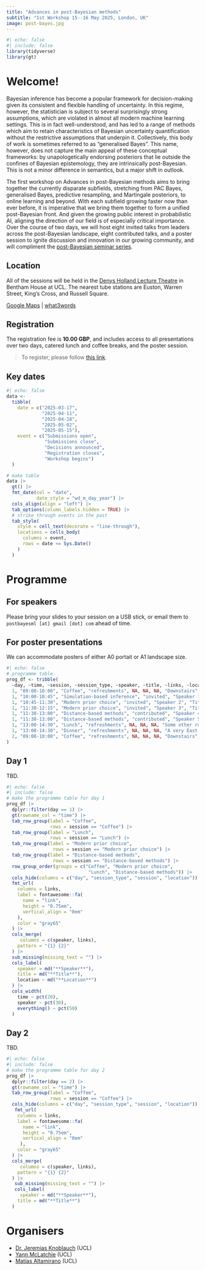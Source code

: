 ```yaml
---
title: "Advances in post-Bayesian methods"
subtitle: "1st Workshop 15--16 May 2025, London, UK"
image: post-bayes.jpg
---
```


```r
#| echo: false
#| include: false
library(tidyverse)
library(gt)
```

# Welcome!

Bayesian inference has become a popular framework for decision-making given its consistent and flexible handling of uncertainty. In this regime, however, the statistician is subject to several surprisingly strong assumptions, which are violated in almost all modern machine learning settings. This is in fact well-understood, and has led to a range of methods which aim to retain characteristics of Bayesian uncertainty quantification without the restrictive assumptions that underpin it. Collectively, this body of work is sometimes referred to as “generalised Bayes”. This name, however, does not capture the main appeal of these conceptual frameworks: by unapologetically endorsing posteriors that lie outside the confines of Bayesian epistemology, they are intrinsically post-Bayesian. This is not a minor difference in semantics, but a major shift in outlook.

The first workshop on Advances in post-Bayesian methods aims to bring together the currently disparate subfields, stretching from PAC Bayes, generalised Bayes, predictive resampling, and Martingale posteriors, to online learning and beyond.
With each subfield growing faster now than ever before, it is imperative that we bring them together to form a unified post-Bayesian front.
And given the growing public interest in probabilistic AI, aligning the direction of our field is of especially critical importance.
Over the course of two days, we will host eight invited talks from leaders across the post-Bayesian landscape, eight contributed talks, and a poster session to ignite discussion and innovation in our growing community, and will compliment the [post-Bayesian seminar series](https://postbayes.github.io/seminar/).

## Location

All of the sessions will be held in the [Denys Holland Lecture Theatre](https://www.ucl.ac.uk/maps/denys-holland) in Bentham House at UCL.
The nearest tube stations are Euston, Warren Street, King's Cross, and Russell Square. 

[Google Maps](https://maps.app.goo.gl/FYBDKTdoaqezrzUW6) | [what3words](https://what3words.com/cherry.trying.motion)

## Registration

The registration fee is **10.00 GBP**, and includes access to all presentations over two days, catered lunch and coffee breaks, and the poster session.

> To register, please follow [this link]().

## Key dates

```r
#| echo: false
data <- 
  tibble(
    date = c("2025-03-17",
             "2025-04-11",
             "2025-04-18",
             "2025-05-02",
             "2025-05-15"),
    event = c("Submissions open",
              "Submissions close",
              "Decisions announced",
              "Registration closes",
              "Workshop begins")
  ) 

# make table
data |> 
  gt() |>
  fmt_date(col = "date",
           date_style = "wd_m_day_year") |>
  cols_align(align = "left") |>
  tab_options(column_labels.hidden = TRUE) |>
  # strike through events in the past
  tab_style(
    style = cell_text(decorate = "line-through"),
    locations = cells_body(
      columns = event,
      rows = date <= Sys.Date()
    )
  )
```

# Programme 

::: {.callout-note}
## For speakers
Please bring your slides to your session on a USB stick, or email them to `postbayesml [at] gmail [dot] com` ahead of time.
:::

::: {.callout-note}
## For poster presentations
We can accommodate posters of either A0 portait or A1 landscape size.
:::

```r
#| echo: false
# programme table
prog_df <- tribble(
  ~day, ~time, ~session, ~session_type, ~speaker, ~title, ~links, ~location,
  1, "09:00-10:00", "Coffee", "refreshments", NA, NA, NA, "Downstairs",
  1, "10:00-10:45", "Simulation-based inference", "invited", "Speaker 1", "This title name is purposefully long and difficult to understand", "https://arxiv.org/abs/0000.0000", "Room X",
  1, "10:45-11:30", "Modern prior choice", "invited", "Speaker 2", "Title 2", "https://arxiv.org/abs/0000.0000", "Room X",
  1, "11:30-12:15", "Modern prior choice", "invited", "Speaker 3", "Title 3", "https://arxiv.org/abs/0000.0000", "Room X",
  1, "11:30-13:00", "Distance-based methods", "contributed", "Speaker 4", "Title 4", "https://arxiv.org/abs/0000.0000", "Room X",
  1, "11:30-13:00", "Distance-based methods", "contributed", "Speaker 5", "Title 5", "https://arxiv.org/abs/0000.0000", "Room X",
  1, "13:00-14:30", "Lunch", "refreshments", NA, NA, NA, "Some other room",
  1, "13:00-14:30", "Dinner", "refreshments", NA, NA, NA, "A very East London restaurant",
  2, "09:00-10:00", "Coffee", "refreshments", NA, NA, NA, "Downstairs",
)
```

## Day 1

TBD.

```r
#| echo: false
#| include: false
# make the programme table for day 1
prog_df |> 
  dplyr::filter(day == 1) |>
  gt(rowname_col = "time") |>
  tab_row_group(label = "Coffee",
                rows = session == "Coffee") |>
  tab_row_group(label = "Lunch",
                rows = session == "Lunch") |>
  tab_row_group(label = "Modern prior choice",
                 rows = session == "Modern prior choice") |>
  tab_row_group(label = "Distance-based methods",
                 rows = session == "Distance-based methods") |>
  row_group_order(groups = c("Coffee", "Modern prior choice",
                              "Lunch", "Distance-based methods")) |>
  cols_hide(columns = c("day", "session_type", "session", "location")) |>
  fmt_url(
    columns = links,
    label = fontawesome::fa(
      name = "link",
      height = "0.75em",
      vertical_align = "0em"
    ),
    color = "gray65"
  ) |>
  cols_merge(
     columns = c(speaker, links),
    pattern = "{1} {2}"
  ) |>
  sub_missing(missing_text = "") |>
  cols_label(
    speaker = md("**Speaker**"),
    title = md("**Title**"),
    location ~ md("**Location**")
  ) |>
  cols_width(
    time ~ pct(20),
    speaker ~ pct(30),
    everything() ~ pct(50)
  )
```

## Day 2

TBD.

```r
#| echo: false
#| include: false
# make the programme table for day 2
prog_df |> 
  dplyr::filter(day == 2) |>
  gt(rowname_col = "time") |>
  tab_row_group(label = "Coffee",
                rows = session == "Coffee") |>
  cols_hide(columns = c("day", "session_type", "session", "location")) |>
   fmt_url(
    columns = links,
    label = fontawesome::fa(
      name = "link",
      height = "0.75em",
      vertical_align = "0em"
     ),
    color = "gray65"
  ) |>
  cols_merge(
     columns = c(speaker, links),
    pattern = "{1} {2}"
  ) |>
   sub_missing(missing_text = "") |>
   cols_label(
     speaker = md("**Speaker**"),
    title = md("**Title**")
  )
```

# Organisers

- [Dr. Jeremias Knoblauch](https://jeremiasknoblauch.github.io/) (UCL)
- [Yann McLatchie](https://yannmclatchie.github.io/) (UCL)
- [Matías Altamirano](https://maltamiranomontero.github.io/) (UCL)
